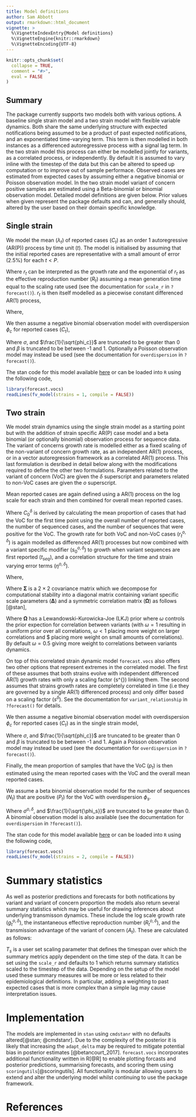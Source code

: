 ```yaml
---
title: Model definitions
author: Sam Abbott
output: rmarkdown::html_document
vignette: >
  %\VignetteIndexEntry{Model definitions}
  %\VignetteEngine{knitr::rmarkdown}
  %\VignetteEncoding{UTF-8}
---
```


```r
knitr::opts_chunk$set(
  collapse = TRUE,
  comment = "#>",
  eval = FALSE
)
```

## Summary

The package currently supports two models both with various options. A baseline single strain model and a two strain model with flexible variable dynamics. Both share the same underlying structure with expected notifications being assumed to be a product of past expected notifications, and an exponentiated time-varying term. This term is then modelled in both instances as a differenced autoregressive process with a signal lag term. In the two strain model this process can either be modelled jointly for variants, as a correlated process, or independently. By default it is assumed to vary inline with the timestep of the data but this can be altered to speed up computation or to improve out of sample performace. Observed cases are estimated from expected cases by assuming either a negative binomial or Poisson observation model. In the two strain model variant of concern positive samples are estimated using a Beta-binomial or binomial observation model. Detailed model definitions are given below. Prior values when given represent the package defaults and can, and generally should, altered by the user based on their domain specific knowledge.

## Single strain

We model the mean ($\lambda_t$) of reported cases ($C_t$) as an order 1 autoregressive (AR(P)) process by time unit ($t$). The model is initialised by assuming that the initial reported cases are representative with a small amount of error (2.5%) for each $t \lt P$.

\begin{align}
  \lambda_t &\sim \text{LogNormal}\left(\log C_t , 0.025 \times \log C_t \right),\ t \leq P \\
  \lambda_t &= \text{exp}\left(r_t\right) \sum_{p = 1}^{P} \alpha_p  \lambda_{t-p},\ t \gt P  
\end{align}

Where $r_t$ can be interpreted as the growth rate and the exponential of $r_t$ as the effective reproduction number ($R_t$) assuming a mean generation time equal to the scaling rate used (see the documentation for `scale_r` in `?forecast()`). $r_t$ is then itself modelled as a piecewise constant differenced AR(1) process, 

\begin{align}
  r_1 &\sim \text{Normal}\left(0, 0.25 \right) \\
  r_t &= r_{t-1} + \epsilon_t  \\
  \epsilon_1 &= \eta_1 \\
  \epsilon_t &= \beta \epsilon_{t-1} + \eta_t
\end{align}

Where, 

\begin{align}
  \eta_t &\sim \text{Normal}\left(0, \sigma \right) \\
  \sigma &\sim \text{Normal}\left(0, 0.2 \right) \\
  \beta &\sim \text{Normal}\left(0, 0.5 \right)
\end{align}

We then assume a negative binomial observation model with overdispersion $\phi_c$ for reported cases ($C_t$),

\begin{align}
  C_{t} &\sim \text{NegBinomial}\left(\lambda_t, \phi_c\right) \\
  \frac{1}{\sqrt{\phi_c}} &\sim \text{Normal}(0, 0.5) 
\end{align}

Where $\sigma$, and $\frac{1}{\sqrt{phi_c}}$ are truncated to be greater than 0 and $\beta$ is truncated to be between -1 and 1. Optionally a Poisson observation model may instead be used (see the documentation for `overdispersion` in `?forecast()`).

The stan code for this model available [here](https://github.com/epiforecasts/forecast.vocs/blob/main/inst/stan/bp.stan)  or can be loaded into `R` using the following code,

```r
library(forecast.vocs)
readLines(fv_model(strains = 1, compile = FALSE))
```

## Two strain

We model strain dynamics using the single strain model as a starting point but with the addition of strain specific AR(P) case model and a beta binomial (or optionally binomial) observation process for sequence data. The variant of concerns growth rate is modelled either as a fixed scaling of the non-variant of concern growth rate, as an independent AR(1) process, or in a vector autoregression framework as a correlated AR(1) process. This last formulation is desribed in detail below along with the modifications required to define the other two formulations. Parameters related to the variant of concern (VoC) are given the $\delta$ superscript and parameters related to non-VoC cases are given the $o$ superscript.

Mean reported cases are again defined using a AR(1) process on the log scale for each strain and then combined for overall mean reported cases. 

\begin{align}
  \lambda_t &\sim \text{LogNormal}\left(\log C_t , 0.025 \times \log C_t \right) ,\ t \leq P\\
  \lambda^{\delta}_t &\sim \text{LogNormal}\left(\log C^{\delta}_t , 0.025 \times \log C^{\delta}_t \right),\ t \leq P \\
  \lambda^{o}_t &= \lambda_t - \lambda^{\delta}_t,\ t \leq P \\
  \lambda^{\delta}_t &= \text{exp}\left(r^{\delta}_t\right) \sum_{p = 1}^{P} \alpha^{\delta}_p  \lambda^{\delta}_{t-p},\ t \gt P \\
  \lambda^{o}_t &= \text{exp}\left(r^{o}_t\right) \sum_{p = 1}^{P} \alpha^{o}_p  \lambda^{o}_{t-p}, t \gt P   \\
  \lambda_t &= \lambda^{\delta}_t + \lambda^{o}_t
\end{align}

Where $C^{\delta}_0$ is derived by calculating the mean proportion of cases that had the VoC for the first time point using the overall number of reported cases, the number of sequenced cases, and the number of sequences that were positive for the VoC. The growth rate for both VoC and non-VoC cases ($r^{o, \delta}_t$) is again modelled as differenced AR(1) processes but now combined with a variant specific modifier ($s^{o, \delta}_0$) to growth when variant sequences are first reported ($t_{seq}$), and a correlation structure for the time and strain varying error terms ($\eta^{o, \delta}$).


\begin{align}
  r^{o}_1 &\sim \text{Normal}\left(0, 0.25 \right),\\
  r^{\delta}_{t_{seq}} &= r^{o}_{t_{seq}} + s^{\delta} \\
  r^{o, \delta}_t &= r^{o, \delta}_{t-1} + \epsilon^{o, \delta}_t  \\
  \epsilon^{o, \delta}_0 &= \eta^{o, \delta}_0 \\
  \epsilon^{o, \delta}_t &= \beta \epsilon^{o, \delta}_{t-1} + \eta^{o, \delta}_t
\end{align}

Where, 

\begin{align}
  s^{\beta} &\sim \text{Normal}(0, 0.5)  \\
  \eta^{o, \delta}_t &\sim \text{MVN}\left(0, \boldsymbol \Sigma \right) \\
  \beta &\sim \text{Normal}\left(0, 0.5 \right)
\end{align}

Where $\boldsymbol \Sigma$ is a $2 \times 2$ covariance matrix which we decompose for computational stability into a diagonal matrix containing variant specific scale parameters ($\boldsymbol \Delta$) and a symmetric correlation matrix ($\boldsymbol \Omega$) as follows [@stan],

\begin{align}
  \boldsymbol \Sigma &= \boldsymbol \Delta \boldsymbol \Omega \boldsymbol \Delta \\
  \boldsymbol \Delta &=  \left[ {\begin{array}{cc}
                            \sigma^o & 0 \\
                            0& \sigma^{\delta} \\
                                \end{array} } \right] \\
  \boldsymbol \Omega &\sim \left[ {\begin{array}{cc}
                            1 & \omega \\
                            \omega & 1 \\
                              \end{array} } \right] \\
  \sigma^{o, \delta} &\sim \text{Normal}\left(0, 0.2 \right)
\end{align}

Where $\boldsymbol \Omega$ has a Lewandowski-Kurowicka-Joe (LKJ) prior where
$\omega$ controls the prior expection for correlation between variants (with $\omega = 1$ resulting in a uniform prior over all correlations, $\omega \lt 1$ placing more weight on larger correlations and $\omega \gt 1 placing more weight on small amounts of correlations). By default $\omega = 0.5$ giving more weight to correlations between variants dynamics. 

On top of this correlated strain dynamic model `forecast.vocs` also offers two other options that represent extremes in the correlated model. The first of these assumes that both strains evolve with independent differenced AR(1) growth rates with only a scaling factor (s^{\delta}) linking them. The second assumes that strains growth rates are completely correlated in time (i.e they are governed by a single AR(1) differenced process) and only differ based on a scaling factor ($s^{\delta}$). See the documentation for `variant_relationship` in `?forecast()` for details. 

We then assume a negative binomial observation model with overdispersion $\phi_c$ for reported cases ($C_t$) as in the single strain model,

\begin{align}
  C_{t} &\sim \text{NegBinomial}\left(\lambda_t, \phi_c\right) \\
  \frac{1}{\sqrt{\phi_c}} &\sim \text{Normal}(0, 0.5) 
\end{align}

Where $\sigma$, and $\frac{1}{\sqrt{phi_c}}$ are truncated to be greater than 0 and $\beta$ is truncated to be between -1 and 1. Again a Poisson observation model may instead be used (see the documentation for `overdispersion` in `?forecast()`).

Finally, the mean proportion of samples that have the VoC ($p_t$) is then estimated using the mean reported cases with the VoC and the overall mean reported cases.

\begin{equation} 
  p_t = \frac{\lambda^{\delta}_t}{\lambda_t}
\end{equation}

We assume a beta binomial observation model for the number of sequences ($N_t$) that are positive ($P_t$) for the VoC with overdispersion $\phi_s$.

\begin{align}
  P_{t} &\sim \mathrm{BetaBinomial}\left(N_t, p_t \phi_s, (1 - p_t) \phi_s\right) \\
  \frac{1}{\sqrt{\phi_s}} &\sim \text{Normal}(0, 0.5) 
\end{align}

Where $\sigma^{o, \delta}$, and $\frac{1}{\sqrt{\phi_s}}$ are truncated to be greater than 0. A binomial observation model is also available (see the documentation for `overdispersion` in `?forecast()`).

The stan code for this model available [here](https://github.com/epiforecasts/forecast.vocs/blob/main/inst/stan/twostrainbp.stan) or can be loaded into `R` using the following code,

```r
library(forecast.vocs)
readLines(fv_model(strains = 2, compile = FALSE))
```

# Summary statistics

As well as posterior predictions and forecasts for both notifications by variant and variant of concern proportion the models also return several summary statistics which may be useful for drawing inferences about underlying transmisson dynamics. These include the log scale growth rate ($g^{o, \delta}_t$), the instantaneous effective reproduction number ($R^{o, \delta}_t$), and the transmission advantage of the variant of concern ($A_t$). These are calculated as follows:

\begin{align}
  g^{o, \delta}_t &= T_s r^{o, \delta}_t \\
  R^{o, \delta}_t &= \text{exp}\left(T_s r^{o, \delta}_t\right) \\
  A_t &= \text{exp}\left(T_s \left(r^{\delta}_t - r^{o}_t \right)\right)\\
\end{align}

$T_s$ is a user set scaling parameter that defines the timespan over which the summary metrics apply dependent on the time step of the data. It can be set using the `scale_r` and defaults to 1 which returns summary statistics scaled to the timestep of the data. Depending on the setup of the model used these summary measures will be more or less related to their epidemiological definitions. In particular, adding a weighting to past expected cases that is more complex than a simple lag may cause interpretation issues.

# Implementation

The models are implemented in `stan` using `cmdstanr` with no defaults altered[@stan; @cmdstanr]. Due to the complexity of the posterior it is likely that increasing the `adapt_delta` may be required to mitigate potential bias in posterior estimates [@betancourt_2017]. `forecast.vocs` incorporates additional functionality written in R[@R] to enable plotting forcasts and posterior predictions, summarising forecasts, and scoring them using `scoringutils`[@scoringutils]. All functionality is modular allowing users to extend and alter the underlying model whilst continuing to use the package framework.

# References
